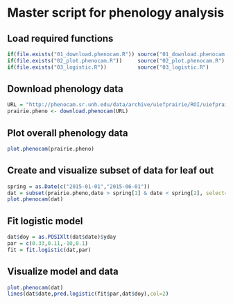 # Master script for phenology analysis

## Load required functions
```r
if(file.exists("01_download.phenocam.R")) source("01_download.phenocam.R")
if(file.exists("02_plot.phenocam.R"))     source("02_plot.phenocam.R")
if(file.exists("03_logistic.R"))          source("03_logistic.R")
```

## Download phenology data
```r
URL = "http://phenocam.sr.unh.edu/data/archive/uiefprairie/ROI/uiefprairie_GR_0001_1day_v4.csv"
prairie.pheno <- download.phenocam(URL)
```

## Plot overall phenology data
```r
plot.phenocam(prairie.pheno)
```

## Create and visualize subset of data for leaf out
```r
spring = as.Date(c("2015-01-01","2015-06-01"))
dat = subset(prairie.pheno,date > spring[1] & date < spring[2], select=c(date,gcc_mean,gcc_std))
plot.phenocam(dat)
```

## Fit logistic model
```r

dat$doy = as.POSIXlt(dat$date)$yday
par = c(0.33,0.11,-10,0.1)
fit = fit.logistic(dat,par)
```

## Visualize model and data
```r
plot.phenocam(dat)
lines(dat$date,pred.logistic(fit$par,dat$doy),col=2)
```